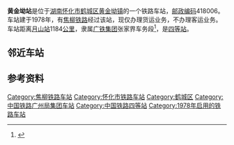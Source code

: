 {{noteTA
|1=zh-cn:始发车次; zh-hk:列車班次;
|2=zh-cn:车次; zh-hk:班次;
}}
{{Infobox China railway station 
|车站名称 = 黄金坳站
|车站名称拼音 = Huangjin'ao
|英文名称 = Huangjin'ao Railway Station
|车站代码 = 44765<ref>{{cite book|title=中华人民共和国铁路车站代码（GB/T 10302-2010）|publisher=中国标准出版社|year=2010|isbn=155066140495|ignore-isbn-error=true|pages=16}}</ref>
|车站位置 = [[湖南|湖南]][[怀化市|怀化市]][[鹤城区|鹤城区]][[黄金坳镇|黄金坳镇]]
|归属 = [[广铁集团|广铁集团]]张家界车务段
|车站等级 = [[四等站_(中铁)|四等站]]
|线路 = [[焦柳铁路|焦柳铁路]]
}}
'''黄金坳站'''是位于[[湖南|湖南]][[怀化市|怀化市]][[鹤城区|鹤城区]][[黄金坳镇|黄金坳镇]]的一个铁路车站，[[邮政编码|邮政编码]]418006。车站建于1978年，有[[焦柳铁路|焦柳铁路]]经过该站，现仅办理货运业务，不办理客运业务。车站距离[[月山站|月山站]]1184[[公里|公里]]，隶属[[广铁集团|广铁集团]]张家界车务段<ref>{{cite news|title=铁路小站元宵节：因为爱 更敬业（组图）|url=http://news.sina.com.cn/o/2015-03-07/135231580098.shtml|work=红网|publisher=新浪网|date=2015-03-07}}</ref>，是[[四等站_(中铁)|四等站]]。

==邻近车站==
{{start rail box|[[中国铁路|中国铁路]]}}
{{s-inop|[[凉亭坳站|凉亭坳站]]|{{站|月山}}方向}}
{{s-line|[[焦柳铁路|焦柳铁路]]<br />← 11km 黄金坳站 {{0}}9km →}}
{{s-inop|[[象鼻子站|象鼻子站]]|{{站|柳州}}方向}}
{{end box}}

==参考资料==
{{Reflist}}

{{焦柳铁路}}
{{铁路车站小作品}}
{{湖南小作品}}

[[Category:焦柳铁路车站|Category:焦柳铁路车站]]
[[Category:怀化市铁路车站|Category:怀化市铁路车站]]
[[Category:鹤城区|Category:鹤城区]]
[[Category:中国铁路广州局集团车站|Category:中国铁路广州局集团车站]]
[[Category:中国铁路四等站|Category:中国铁路四等站]]
[[Category:1978年启用的铁路车站|Category:1978年启用的铁路车站]]